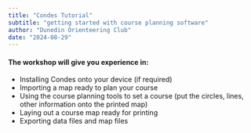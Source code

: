 ```yaml
---
title: "Condes Tutorial"
subtitle: "getting started with course planning software"
author: "Dunedin Orienteering Club"
date: "2024-08-29"
---
```



#### The workshop will give you experience in:

- Installing Condes onto your device (if required)
- Importing a map ready to plan your course
- Using the course planning tools to set a course (put the circles, lines, other information onto the printed map)
- Laying out a course map ready for printing
- Exporting data files and map files
